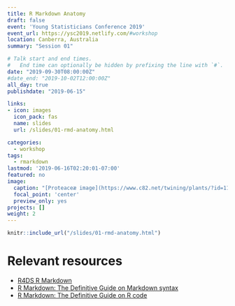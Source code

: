 ```yaml
---
title: R Markdown Anatomy
draft: false
event: 'Young Statisticians Conference 2019'
event_url: https://ysc2019.netlify.com/#workshop
location: Canberra, Australia
summary: "Session 01"

# Talk start and end times.
#   End time can optionally be hidden by prefixing the line with `#`.
date: "2019-09-30T08:00:00Z"
#date_end: "2019-10-02T12:00:00Z"
all_day: true
publishdate: "2019-06-15"

links:
- icon: images
  icon_pack: fas
  name: slides
  url: /slides/01-rmd-anatomy.html

categories:
  - workshop
tags:
  - rmarkdown
lastmod: '2019-06-16T02:20:01-07:00'
featured: no
image:
  caption: "[Proteaceæ image](https://www.c82.net/twining/plants/?id=118) by Nicholas Rougeux, CC-BY-SA"
  focal_point: 'center'
  preview_only: yes
projects: []
weight: 2
---
```


```r
knitr::include_url("/slides/01-rmd-anatomy.html")
```

# Relevant resources

+ [R4DS R Markdown](https://r4ds.had.co.nz/r-markdown.html)
+ [R Markdown: The Definitive Guide on Markdown syntax](https://bookdown.org/yihui/rmarkdown/markdown-syntax.html)
+ [R Markdown: The Definitive Guide on R code](https://bookdown.org/yihui/rmarkdown/r-code.html)
